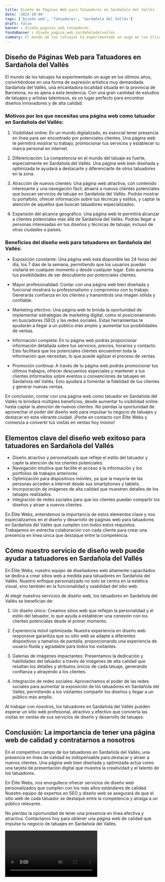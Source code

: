 ```yaml
---
title: Diseño de Páginas Web para Tatuadores en Sardañola del Vallés
date: '2023-10-04'
tags: ['Diseño web', 'Tatuadores', 'Sardañola del Vallés']
draft: false
banner : diseño_paginas_web_tatuadores
fondoBanner : diseño_pagina_web_sardañoladelvallés
summary: El mundo de los tatuajes ha experimentado un auge en los últimos años, convirtiéndose en una forma de expresión artística muy demandada. Sardañola del Vallés, una encantadora localidad situada en la provincia de Barcelona, no es ajena a esta tendencia. Con una gran cantidad de estudios de tatuajes y artistas talentosos, es un lugar perfecto para encontrar diseños innovadores y de alta calidad.
---
```


## Diseño de Páginas Web para Tatuadores en Sardañola del Vallés

El mundo de los tatuajes ha experimentado un auge en los últimos años, convirtiéndose en una forma de expresión artística muy demandada. Sardañola del Vallés, una encantadora localidad situada en la provincia de Barcelona, no es ajena a esta tendencia. Con una gran cantidad de estudios de tatuajes y artistas talentosos, es un lugar perfecto para encontrar diseños innovadores y de alta calidad.

### Motivos por los que necesitas una página web como tatuador en Sardañola del Vallés:

1. Visibilidad online: En un mundo digitalizado, es esencial tener presencia en línea para ser encontrado por potenciales clientes. Una página web te permitirá mostrar tu trabajo, promocionar tus servicios y establecer tu marca personal en internet.

2. Diferenciación: La competencia en el mundo del tatuaje es fuerte, especialmente en Sardañola del Vallés. Una página web bien diseñada y optimizada te ayudará a destacarte y diferenciarte de otros tatuadores en la zona.

3. Atracción de nuevos clientes: Una página web atractiva, con contenido interesante y una navegación fácil, atraerá a nuevos clientes potenciales que buscan servicios de tatuaje en Sardañola del Vallés. Podrás mostrar tu portafolio, ofrecer información sobre tus técnicas y estilos, y captar la atención de aquellos que buscan tatuadores especializados.

4. Expansión del alcance geográfico: Una página web te permitirá alcanzar a clientes potenciales más allá de Sardañola del Vallés. Podrás llegar a personas interesadas en tus diseños y técnicas de tatuaje, incluso de otras ciudades o países.

### Beneficios del diseño web para tatuadores en Sardañola del Vallés:

- Exposición constante: Una página web está disponible las 24 horas del día, los 7 días de la semana, permitiendo que los usuarios puedan visitarla en cualquier momento y desde cualquier lugar. Esto aumenta tus posibilidades de ser descubierto por potenciales clientes.

- Mayor profesionalidad: Contar con una página web bien diseñada y funcional mostrará tu profesionalismo y compromiso con tu trabajo. Generarás confianza en los clientes y transmitirás una imagen sólida y confiable.

- Marketing efectivo: Una página web te brinda la oportunidad de implementar estrategias de marketing digital, como el posicionamiento en buscadores (SEO) y las redes sociales. Estas herramientas te ayudarán a llegar a un público más amplio y aumentar tus posibilidades de ventas.

- Información completa: En tu página web podrás proporcionar información detallada sobre tus servicios, precios, horarios y contacto. Esto facilitará que los potenciales clientes encuentren toda la información que necesitan, lo que puede agilizar el proceso de ventas.

- Promoción continua: A través de tu página web podrás promocionar tus últimos trabajos, ofrecer descuentos especiales y mantener a tus clientes informados sobre eventos o convenciones de tatuajes en Sardañola del Vallés. Esto ayudará a fomentar la fidelidad de tus clientes y generar nuevas ventas.

En conclusión, contar con una página web como tatuador en Sardañola del Vallés te brindará múltiples beneficios, desde aumentar tu visibilidad online hasta captar la atención de nuevos clientes. No pierdas la oportunidad de aprovechar el poder del diseño web para impulsar tu negocio de tatuajes y destacar en esta vibrante ciudad. ¡Ponte en contacto con Élite Webs y comienza a convertir tus visitas en ventas hoy mismo!

<GifSeo />

<Cta />

## Elementos clave del diseño web exitoso para tatuadores en Sardañola del Vallés

- Diseño atractivo y personalizado que refleje el estilo del tatuador y capte la atención de los clientes potenciales.
- Navegación intuitiva que facilite el acceso a la información y los portfolios de trabajos anteriores.
- Optimización para dispositivos móviles, ya que la mayoría de las personas acceden a Internet desde sus smartphones y tablets.
- Incorporación de imágenes de alta calidad que muestren detalles de los tatuajes realizados.
- Integración de redes sociales para que los clientes puedan compartir los diseños y atraer a nuevos clientes.

En Élite Webs, entendemos la importancia de estos elementos clave y nos especializamos en el diseño y desarrollo de páginas web para tatuadores en Sardañola del Vallés que cumplen con todos estos requisitos. Trabajamos en estrecha colaboración con cada cliente para crear una presencia en línea única que destaque entre la competencia.

## Cómo nuestro servicio de diseño web puede ayudar a tatuadores en Sardañola del Vallés

En Élite Webs, nuestro equipo de diseñadores web altamente capacitados se dedica a crear sitios web a medida para tatuadores en Sardañola del Vallés. Nuestro enfoque personalizado no solo se centra en la estética visual, sino también en la funcionalidad y usabilidad del sitio web.

Al elegir nuestros servicios de diseño web, los tatuadores en Sardañola del Vallés se benefician de:

1. Un diseño único: Creamos sitios web que reflejan la personalidad y el estilo del tatuador, lo que ayuda a establecer una conexión con los clientes potenciales desde el primer momento.

2. Experiencia móvil optimizada: Nuestra experiencia en diseño web responsive garantiza que su sitio web se adapte a diferentes dispositivos y tamaños de pantalla, proporcionando una experiencia de usuario fluida y agradable para todos los visitantes.

3. Galerías de imágenes impactantes: Presentamos la dedicación y habilidades del tatuador a través de imágenes de alta calidad que resaltan los detalles y atributos únicos de cada tatuaje, generando confianza y atrayendo a los clientes.

4. Integración de redes sociales: Aprovechamos el poder de las redes sociales para aumentar la exposición de los tatuadores en Sardañola del Vallés, permitiendo a los visitantes compartir los diseños y llegar a un público más amplio.

Al trabajar con nosotros, los tatuadores en Sardañola del Vallés pueden esperar un sitio web profesional, atractivo y efectivo que convierta las visitas en ventas de sus servicios de diseño y desarrollo de tatuajes.

## Conclusión: La importancia de tener una página web de calidad y contratarnos a nosotros

En el competitivo campo de los tatuadores en Sardañola del Vallés, una presencia en línea de calidad es indispensable para destacar y atraer a nuevos clientes. Una página web bien diseñada y optimizada actúa como una tarjeta de presentación digital que muestra la creatividad y el talento de los tatuadores.

En Élite Webs, nos enorgullece ofrecer servicios de diseño web personalizados que cumplen con los más altos estándares de calidad. Nuestro equipo de expertos en SEO y diseño web se asegurará de que el sitio web de cada tatuador se destaque entre la competencia y atraiga a un público relevante.

No pierdas la oportunidad de tener una presencia en línea efectiva y atractiva. Contáctanos hoy para obtener una página web de calidad que impulse tu negocio de tatuajes en Sardañola del Vallés.

<Video />

<CtaBot job='Tatuadores' city='Sardañola del Vallés'/>

<Gmaps query='Sardañola del Vallés+españa+maps' />